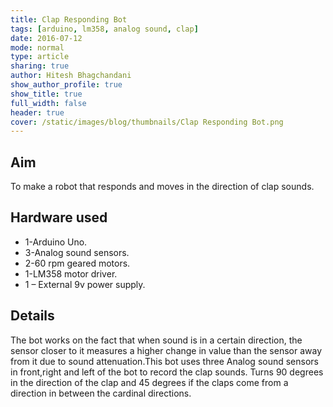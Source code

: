 ```yaml
---
title: Clap Responding Bot
tags: [arduino, lm358, analog sound, clap]
date: 2016-07-12
mode: normal
type: article
sharing: true
author: Hitesh Bhagchandani
show_author_profile: true
show_title: true
full_width: false
header: true
cover: /static/images/blog/thumbnails/Clap Responding Bot.png
---
```


## Aim

To make a robot that responds and moves in the direction of clap sounds.

## Hardware used

- 1-Arduino Uno.
- 3-Analog sound sensors.
- 2-60 rpm geared motors.
- 1-LM358 motor driver.
- 1 – External 9v power supply.

## Details

The bot works on the fact that when sound is in a certain direction, the sensor closer to it measures a higher change in value than the sensor away from it due to sound attenuation.This bot uses three Analog sound sensors in front,right and left of the bot to record the clap sounds. Turns 90 degrees in the direction of the clap and 45 degrees if the claps come from a direction in between the cardinal directions.

<EmbedItem url="https://www.youtube.com/embed/zXLneInnu6I" />
